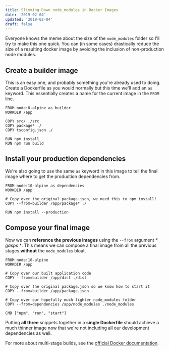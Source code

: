 ```yaml
---
title: Slimming Down node_modules in Docker Images
date: '2019-02-04'
updated: '2019-02-04'
draft: false
---
```


Everyone knows the meme about the size of the `node_modules` folder so I'll try to make this one quick. You can (in some cases) drastically reduce the size of a resulting docker image by avoiding the inclusion of non-production node modules.

## Create a builder image

This is an easy one, and probably something you're already used to doing. Create a Dockerfile as you would normally but this time we'll add an `as` keyword. This essentially creates a name for the current image in the `FROM` line.

```docker{1}
FROM node:8-alpine as builder
WORKDIR /app

COPY src/ ./src
COPY package* ./
COPY tsconfig.json ./

RUN npm install
RUN npm run build
```

## Install your production dependencies

We're also going to use the same `as` keyword in this image to tell the final image where to get the production dependencies from.

```docker{1}
FROM node:10-alpine as dependencies
WORKDIR /app

# Copy over the original package.json, we need this to npm install!
COPY --from=builder /app/package* ./

RUN npm install --production
```

## Compose your final image

Now we can **reference the previous images** using the `--from` argument _* gasps *_. This means we can compose a final image from all the previous stages **without** the `node_modules` bloat.

```docker{5,8,11}
FROM node:10-alpine
WORKDIR /app

# Copy over our built application code
COPY --from=builder /app/dist ./dist

# Copy over the original package.json so we know how to start it
COPY --from=builder /app/package.json .

# Copy over our hopefully much lighter node_modules folder
COPY --from=dependencies /app/node_modules ./node_modules

CMD ["npm", "run", "start"]
```

Putting **all three** snippets together in a **single Dockerfile** should achieve a much thinner image now that we're not including all our development dependencies as well.

For more about multi-stage builds, see the [official Docker documentation](https://docs.docker.com/develop/develop-images/multistage-build/).
